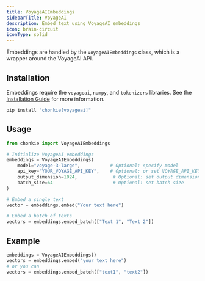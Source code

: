 ```yaml
---
title: VoyageAIEmbeddings
sidebarTitle: VoyageAI
description: Embed text using VoyageAI embeddings
icon: brain-circuit
iconType: solid
---
```


Embeddings are handled by the `VoyageAIEmbeddings` class, which is a wrapper around the VoyageAI API.

## Installation

Embeddings require the `voyageai`, `numpy`, and `tokenizers` libraries. See the [Installation Guide](/oss/getting-started/installation) for more information.

```bash
pip install "chonkie[voyageai]"
```

## Usage

```python
from chonkie import VoyageAIEmbeddings

# Initialize VoyageAI embeddings
embeddings = VoyageAIEmbeddings(
	model="voyage-3-large",           # Optional: specify model
	api_key="YOUR_VOYAGE_API_KEY",    # Optional: or set VOYAGE_API_KEY env var
	output_dimension=1024,             # Optional: set output dimension
	batch_size=64                      # Optional: set batch size
)

# Embed a single text
vector = embeddings.embed("Your text here")

# Embed a batch of texts
vectors = embeddings.embed_batch(["Text 1", "Text 2"])
```

## Example

```python
embeddings = VoyageAIEmbeddings()
vectors = embeddings.embed("your text here")
# or you can
vectors = embeddings.embed_batch(["text1", "text2"])
```

